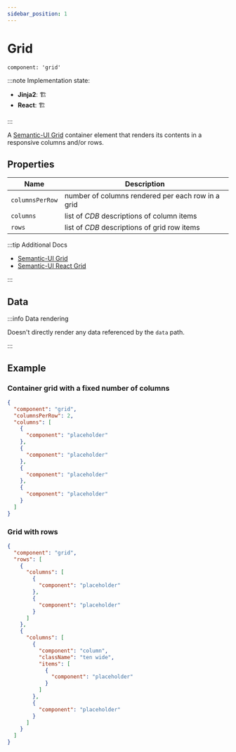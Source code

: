 ```yaml
---
sidebar_position: 1
---
```


# Grid

`component: 'grid'`

:::note Implementation state:

- **Jinja2**: 🏗
- **React**: 🏗

:::

A [Semantic-UI Grid](https://semantic-ui.com/collections/grid.html#/definition) container element that
renders its contents in a responsive columns and/or rows.

## Properties

| Name            | Description                                       |
| --------------- | ------------------------------------------------- |
| `columnsPerRow` | number of columns rendered per each row in a grid |
| `columns`       | list of _CDB_ descriptions of column items        |
| `rows`          | list of _CDB_ descriptions of grid row items      |

:::tip Additional Docs

- [Semantic-UI Grid](https://semantic-ui.com/collections/grid.html#/definition)
- [Semantic-UI React Grid](https://react.semantic-ui.com/collections/grid/)

:::

## Data

:::info Data rendering

Doesn't directly render any data referenced by the `data` path.

:::

## Example

### Container grid with a fixed number of columns

```json title=layout.json5
{
  "component": "grid",
  "columnsPerRow": 2,
  "columns": [
    {
      "component": "placeholder"
    },
    {
      "component": "placeholder"
    },
    {
      "component": "placeholder"
    },
    {
      "component": "placeholder"
    }
  ]
}
```

### Grid with rows

```json title=layout.json5
{
  "component": "grid",
  "rows": [
    {
      "columns": [
        {
          "component": "placeholder"
        },
        {
          "component": "placeholder"
        }
      ]
    },
    {
      "columns": [
        {
          "component": "column",
          "className": "ten wide",
          "items": [
            {
              "component": "placeholder"
            }
          ]
        },
        {
          "component": "placeholder"
        }
      ]
    }
  ]
}
```
